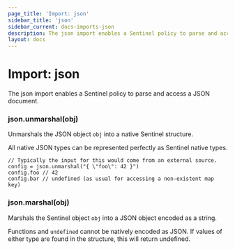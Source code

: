 ```yaml
---
page_title: 'Import: json'
sidebar_title: 'json'
sidebar_current: docs-imports-json
description: The json import enables a Sentinel policy to parse and access a JSON document.
layout: docs
---
```


# Import: json

The json import enables a Sentinel policy to parse and access a JSON
document.

### json.unmarshal(obj)

Unmarshals the JSON object `obj` into a native Sentinel structure.

All native JSON types can be represented perfectly as Sentinel native types.

```sentinel
// Typically the input for this would come from an external source.
config = json.unmarshal("{ \"foo\": 42 }")
config.foo // 42
config.bar // undefined (as usual for accessing a non-existent map key)
```

### json.marshal(obj)

Marshals the Sentinel object `obj` into a JSON object encoded as a string.

Functions and `undefined` cannot be natively encoded as JSON. If values of
either type are found in the structure, this will return undefined.
